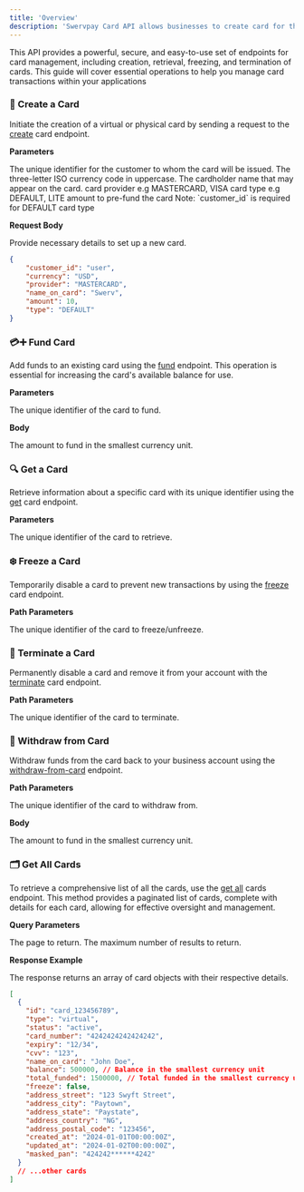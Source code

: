 ```yaml
---
title: 'Overview'
description: 'Swervpay Card API allows businesses to create card for their customer to pay anywhere global'
---
```


This API provides a powerful, secure, and easy-to-use set of endpoints for card management, including creation, retrieval, freezing, and termination of cards. This guide will cover essential operations to help you manage card transactions within your applications
###  📇 Create a Card

Initiate the creation of a virtual or physical card by sending a request to the [create](/api-reference/cards/create) card endpoint.

**Parameters**

<ParamField body="customer_id" type="string">
  The unique identifier for the customer to whom the card will be issued.
</ParamField>

<ParamField body="currency" type="string" required>
  The three-letter ISO currency code in uppercase.
</ParamField>

<ParamField body="name_on_card" type="string">
 The cardholder name that may appear on the card.
</ParamField>

<ParamField body="provider" type="string" required>
 card provider e.g MASTERCARD, VISA
</ParamField>

<ParamField body="type" type="string" required>
 card type e.g DEFAULT, LITE
</ParamField>

<ParamField body="amount" type="integer">
 amount to pre-fund the card
</ParamField>

<Note>
Note: `customer_id` is required for DEFAULT card type
</Note>

**Request Body**

Provide necessary details to set up a new card.

```json
{
    "customer_id": "user",
    "currency": "USD",
    "provider": "MASTERCARD",
    "name_on_card": "Swerv",
    "amount": 10,
    "type": "DEFAULT"
}
```

### 💳➕ Fund Card
Add funds to an existing card using the [fund](/api-reference/cards/fund) endpoint. This operation is essential for increasing the card's available balance for use.

**Parameters**

<ParamField path="id" type="string" required>
 The unique identifier of the card to fund.
</ParamField>

**Body**

<ParamField body="amount" type="integer">
 The amount to fund in the smallest currency unit.
</ParamField>

###  🔍 Get a Card
Retrieve information about a specific card with its unique identifier using the [get](/api-reference/cards/get) card endpoint.

**Parameters**

<ParamField path="id" type="string" required>
 The unique identifier of the card to retrieve.
</ParamField>

### ❄️ Freeze a Card
Temporarily disable a card to prevent new transactions by using the [freeze](/api-reference/cards/freeze) card endpoint.

**Path Parameters**

<ParamField path="id" type="string" required>
 The unique identifier of the card to freeze/unfreeze.
</ParamField>

### 🚫 Terminate a Card
Permanently disable a card and remove it from your account with the [terminate](/api-reference/cards/terminate) card endpoint.

**Path Parameters**

<ParamField path="id" type="string" required>
 The unique identifier of the card to terminate.
</ParamField>

###  💸  Withdraw from Card
Withdraw funds from the card back to your business account using the [withdraw-from-card](/api-reference/cards/withdraw-from-card) endpoint.

**Path Parameters**

<ParamField path="id" type="string" required>
 The unique identifier of the card to withdraw from.
</ParamField>

**Body**

<ParamField body="amount" type="integer">
 The amount to fund in the smallest currency unit.
</ParamField>

### 🗂️ Get All Cards

To retrieve a comprehensive list of all the cards, use the [get all](/api-reference/cards/get-all-cards) cards endpoint. This method provides a paginated list of cards, complete with details for each card, allowing for effective oversight and management.

**Query Parameters**

<ParamField query="page" type="string" default={1} required>
  The page to return.
</ParamField>


<ParamField query="limit" type="string" default={10} required>
   The maximum number of results to return.
</ParamField>

**Response Example**

The response returns an array of card objects with their respective details.
```json
[
  {
    "id": "card_123456789",
    "type": "virtual",
    "status": "active",
    "card_number": "4242424242424242",
    "expiry": "12/34",
    "cvv": "123",
    "name_on_card": "John Doe",
    "balance": 500000, // Balance in the smallest currency unit
    "total_funded": 1500000, // Total funded in the smallest currency unit
    "freeze": false,
    "address_street": "123 Swyft Street",
    "address_city": "Paytown",
    "address_state": "Paystate",
    "address_country": "NG",
    "address_postal_code": "123456",
    "created_at": "2024-01-01T00:00:00Z",
    "updated_at": "2024-01-02T00:00:00Z",
    "masked_pan": "424242******4242"
  }
  // ...other cards
]

```